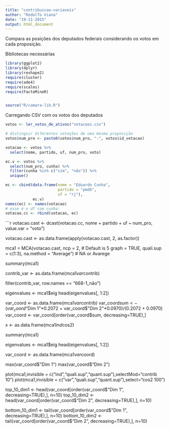 ```yaml
---
title: "contribuicao-variaveis"
author: "Rodolfo Viana"
date: "19-11-2015"
output: html_document
---
```


Compara as posições dos deputados federais considerando os votos em cada proposição. 


Bibliotecas necessárias 

```r
library(ggplot2)
library(dplyr)
library(reshape2)
require(cluster)
require(ade4)
require(scales)
require(FactoMineR)


source("R/camara-lib.R")
```

Carregando CSV com os votos dos deputados

```r
votos <- ler_votos_de_ativos("votacoes.csv")

# distinguir diferentes votações de uma mesma proposição
votos$num_pro <- paste0(votos$num_pro, "-", votos$id_votacao)
```


```r
votacao <- votos %>% 
  select(nome, partido, uf, num_pro, voto)

ec.v <- votos %>% 
  select(num_pro, cunha) %>% 
  filter(cunha %in% c("sim", "não")) %>% 
  unique()

ec <- cbind(data.frame(nome = "Eduardo Cunha", 
                       partido = "pmdb", 
                       uf = "rj"), 
            ec.v)
names(ec) <- names(votacao)
# esse é o df com cunha:
votacao.cc <- rbind(votacao, ec)
```


```r
votacao.cast <- dcast(votacao.cc, 
                      nome + partido + uf ~ num_pro, 
                      value.var = "voto")

votacao.cast <- as.data.frame(apply(votacao.cast, 2, as.factor))

mca1 = MCA(votacao.cast, 
           ncp = 2, # Default is 5 
           graph = TRUE,
           quali.sup = c(1:3),
           na.method = "Average") # NA or Avarege

summary(mca1)

contrib_var <- as.data.frame(mca1$var$contrib)

filter(contrib_var, row.names == "668-1_não")

eigenvalues <- mca1$eig
head(eigenvalues[, 1:2])

var_coord <- as.data.frame(mca1$var$contrib)
var_coord$sum <- (var_coord$"Dim 1"*0.2072 + var_coord$"Dim 2"*0.0970)/(0.2072 + 0.0970)
var_coord <- var_coord[order(var_coord$sum, decreasing=TRUE),]

x <- as.data.frame(mca1$ind$cos2)

summary(mca1)

eigenvalues <- mca1$eig
head(eigenvalues[, 1:2])

var_coord <- as.data.frame(mca1$var$coord)

max(var_coord$"Dim 1")
max(var_coord$"Dim 2")


plot(mca1,invisible = c("ind","quali.sup","quant.sup"),selectMod="contrib 10")
plot(mca1,invisible = c("var","quali.sup","quant.sup"),select="cos2 100")


top_10_dim1 <- head(var_coord[order(var_coord$"Dim 1", decreasing=TRUE),], n=10)
top_10_dim2 <- head(var_coord[order(var_coord$"Dim 2", decreasing=TRUE),], n=10)

bottom_10_dim1 <- tail(var_coord[order(var_coord$"Dim 1", decreasing=TRUE),], n=10)
bottom_10_dim2 <- tail(var_coord[order(var_coord$"Dim 2", decreasing=TRUE),], n=10)
